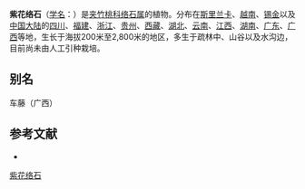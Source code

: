 {{Speciesbox
| name = 紫花络石
| status = 
| status_system = 
| image = 
| genus = Trachelospermum
| species = axillare
| authority = Hook. f.
}}

'''紫花络石'''（[[学名|学名]]：{{lang|la|''Trachelospermum axillare''}}）是[[夹竹桃科|夹竹桃科]][[络石属|络石属]]的植物。分布在[[斯里兰卡|斯里兰卡]]、[[越南|越南]]、[[锡金|锡金]]以及[[中国大陆|中国大陆]]的[[四川|四川]]、[[福建|福建]]、[[浙江|浙江]]、[[贵州|贵州]]、[[西藏|西藏]]、[[湖北|湖北]]、[[云南|云南]]、[[江西|江西]]、[[湖南|湖南]]、[[广东|广东]]、[[广西|广西]]等地，生长于海拔200米至2,800米的地区，多生于疏林中、山谷以及水沟边，目前尚未由人工引种栽培。

== 别名 ==
车藤（广西）

== 参考文献 ==
<div class="references-small">
* {{cite web| url =http://www.bioinfo.cn/db05/KmzwSpecies.php?action=view&id=456| title =紫花络石| work =《中国高等植物数据库全库》| publisher =中国科学院微生物研究所| author =昆明植物研究所| accessdate =2009-02-21| deadurl =yes| archiveurl =https://web.archive.org/web/20160305080834/http://www.bioinfo.cn/db05/KmzwSpecies.php?action=view&id=456| archivedate =2016-03-05}}
</div>
{{Taxonbar|from=Q15225020}}

[[Category:络石属|紫花络石]]


{{植物小作品}}